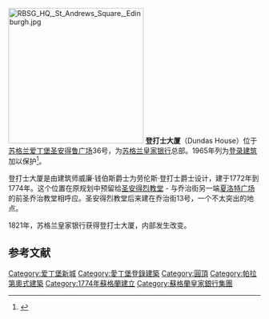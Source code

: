 [[File:RBSG_HQ,_St_Andrews_Square,_Edinburgh.jpg|270px]]
'''登打士大厦'''（Dundas House）位于[[苏格兰|苏格兰]][[爱丁堡|爱丁堡]][[圣安得鲁广场_(爱丁堡)|圣安得鲁广场]]36号，为[[苏格兰皇家银行|苏格兰皇家银行]]总部。1965年列为[[登录建筑|登录建筑]]加以保护<ref>{{cite web |url=http://hsewsf.sedsh.gov.uk/hslive/hsstart?P_HBNUM=29705 |title=36 St Andrew Square, Dundas House, Royal Bank Of Scotland Head Office, With Associated Additions, Walls, Gatepiers, Gates, Railings And Lamp Standards: Listed Building Report |publisher=Historic Scotland}}</ref>。

登打士大厦是由建筑师威廉·钱伯斯爵士为劳伦斯·登打士爵士设计，建于1772年到1774年。这个位置在原规划中预留给[[圣安得烈圣乔治教堂|圣安得烈教堂]] - 与乔治街另一端[[夏洛特广场|夏洛特广场]]的前圣乔治教堂相呼应。圣安得烈教堂后来建在乔治街13号，一个不太突出的地点。 

1821年，苏格兰皇家银行获得登打士大厦，内部发生改变。

==参考文献==
{{reflist}}

[[Category:爱丁堡新城|Category:爱丁堡新城]]
[[Category:愛丁堡登錄建築|Category:愛丁堡登錄建築]]
[[Category:圓頂|Category:圓頂]]
[[Category:帕拉第奧式建築|Category:帕拉第奧式建築]]
[[Category:1774年蘇格蘭建立|Category:1774年蘇格蘭建立]]
[[Category:蘇格蘭皇家銀行集團|Category:蘇格蘭皇家銀行集團]]